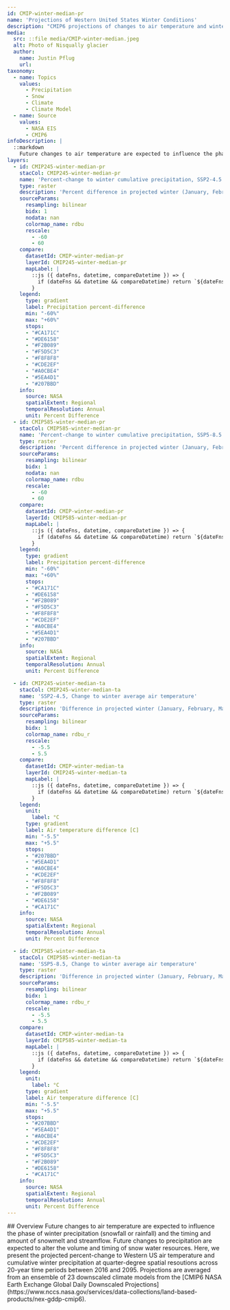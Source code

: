 ```yaml
---
id: CMIP-winter-median-pr
name: 'Projections of Western United States Winter Conditions'
description: "CMIP6 projections of changes to air temperature and winter cumulative precipitation"
media:
  src: ::file media/CMIP-winter-median.jpeg
  alt: Photo of Nisqually glacier
  author:
    name: Justin Pflug
    url: 
taxonomy:
  - name: Topics
    values:
      - Precipitation
      - Snow
      - Climate
      - Climate Model
  - name: Source
    values:
      - NASA EIS
      - CMIP6
infoDescription: |
  ::markdown
    Future changes to air temperature are expected to influence the phase of winter precipitation (snowfall or rainfall) and the timing and amount of snowmelt and streamflow, while changes to precipitation are expected to alter the volume and timing of snow water resources. Here, we present the projected percent-change to Western US air tempeature and cumulative winter precipitation at quarter-degree spatial resoutions across 20-year time periods between 2016 and 2095. Projections are averaged from an ensemble of 23 downscaled climate models from the CMIP6 NASA Earth Exchange Global Daily Downscaled Projections.
layers:
  - id: CMIP245-winter-median-pr
    stacCol: CMIP245-winter-median-pr
    name: 'Percent-change to winter cumulative precipitation, SSP2-4.5'
    type: raster
    description: 'Percent difference in projected winter (January, February, March) cumulative precipitation, relative to a historical timeframe between 1995 and 2014. Outputs represent the median of 23 member ensembles from CMIP6 (SSP 2-4.5) with downscaling performed by NASA Earth Exchange'
    sourceParams:
      resampling: bilinear
      bidx: 1
      nodata: nan
      colormap_name: rdbu
      rescale:
        - -60
        - 60
    compare:
      datasetId: CMIP-winter-median-pr
      layerId: CMIP245-winter-median-pr
      mapLabel: |
        ::js ({ dateFns, datetime, compareDatetime }) => {
          if (dateFns && datetime && compareDatetime) return `${dateFns.format(datetime, 'dd LLL yyyy')}`;        
        }
    legend:
      type: gradient
      label: Precipitation percent-difference
      min: "-60%"
      max: "+60%"
      stops:
      - "#CA171C"
      - "#DE6158"
      - "#F2B089"
      - "#F5D5C3"
      - "#F8F8F8"
      - "#CDE2EF"
      - "#A0CBE4"
      - "#5EA4D1"
      - "#207BBD"
    info:
      source: NASA
      spatialExtent: Regional
      temporalResolution: Annual
      unit: Percent Difference
  - id: CMIP585-winter-median-pr
    stacCol: CMIP585-winter-median-pr
    name: 'Percent-change to winter cumulative precipitation, SSP5-8.5'
    type: raster
    description: 'Percent difference in projected winter (January, February, March) cumulative precipitation, relative to a historical timeframe between 1995 and 2014. Outputs represent the median of 23 member ensembles from CMIP6 (SSP 5-8.5) with downscaling performed by NASA Earth Exchange'
    sourceParams:
      resampling: bilinear
      bidx: 1
      nodata: nan
      colormap_name: rdbu
      rescale:
        - -60
        - 60
    compare:
      datasetId: CMIP-winter-median-pr
      layerId: CMIP585-winter-median-pr
      mapLabel: |
        ::js ({ dateFns, datetime, compareDatetime }) => {
          if (dateFns && datetime && compareDatetime) return `${dateFns.format(datetime, 'dd LLL yyyy')}`;
        }
    legend:
      type: gradient
      label: Precipitation percent-difference
      min: "-60%"
      max: "+60%"
      stops:
      - "#CA171C"
      - "#DE6158"
      - "#F2B089"
      - "#F5D5C3"
      - "#F8F8F8"
      - "#CDE2EF"
      - "#A0CBE4"
      - "#5EA4D1"
      - "#207BBD"
    info:
      source: NASA
      spatialExtent: Regional
      temporalResolution: Annual
      unit: Percent Difference

  - id: CMIP245-winter-median-ta
    stacCol: CMIP245-winter-median-ta
    name: 'SSP2-4.5, Change to winter average air temperature'
    type: raster
    description: 'Difference in projected winter (January, February, March) average air temperature, relative to a historical timeframe between 1995 and 2014. Outputs represent the median of 23 member ensembles from CMIP6 (SSP 2-4.5) with downscaling performed by NASA Earth Exchange'
    sourceParams:
      resampling: bilinear
      bidx: 1
      colormap_name: rdbu_r
      rescale:
        - -5.5
        - 5.5
    compare:
      datasetId: CMIP-winter-median-ta
      layerId: CMIP245-winter-median-ta
      mapLabel: |
        ::js ({ dateFns, datetime, compareDatetime }) => {
          if (dateFns && datetime && compareDatetime) return `${dateFns.format(datetime, 'dd LLL yyyy')}`;        
        }
    legend:
      unit:
        label: °C
      type: gradient
      label: Air temperature difference [C]
      min: "-5.5"
      max: "+5.5"
      stops:
      - "#207BBD"
      - "#5EA4D1"
      - "#A0CBE4"
      - "#CDE2EF"
      - "#F8F8F8"
      - "#F5D5C3"
      - "#F2B089"
      - "#DE6158"
      - "#CA171C"
    info:
      source: NASA
      spatialExtent: Regional
      temporalResolution: Annual
      unit: Percent Difference

  - id: CMIP585-winter-median-ta
    stacCol: CMIP585-winter-median-ta
    name: 'SSP5-8.5, Change to winter average air temperature'
    type: raster
    description: 'Difference in projected winter (January, February, March) average air temperature, relative to a historical timeframe between 1995 and 2014. Outputs represent the median of 23 member ensembles from CMIP6 (SSP 5-8.5) with downscaling performed by NASA Earth Exchange'
    sourceParams:
      resampling: bilinear
      bidx: 1
      colormap_name: rdbu_r
      rescale:
        - -5.5
        - 5.5
    compare:
      datasetId: CMIP-winter-median-ta
      layerId: CMIP585-winter-median-ta
      mapLabel: |
        ::js ({ dateFns, datetime, compareDatetime }) => {
          if (dateFns && datetime && compareDatetime) return `${dateFns.format(datetime, 'dd LLL yyyy')}`;
        }
    legend:
      unit:
        label: °C
      type: gradient
      label: Air temperature difference [C]
      min: "-5.5"
      max: "+5.5"
      stops:
      - "#207BBD"
      - "#5EA4D1"
      - "#A0CBE4"
      - "#CDE2EF"
      - "#F8F8F8"
      - "#F5D5C3"
      - "#F2B089"
      - "#DE6158"
      - "#CA171C"
    info:
      source: NASA
      spatialExtent: Regional
      temporalResolution: Annual
      unit: Percent Difference
---
```


<Block>
  <Prose>
## Overview
Future changes to air temperature are expected to influence the phase of winter precipitation (snowfall or rainfall) and the timing and amount of snowmelt and streamflow. Future changes to precipitation are expected to alter the volume and timing of snow water resources. Here, we present the projected percent-change to Western US air temperature and cumulative winter precipitation at quarter-degree spatial resoutions across 20-year time periods between 2016 and 2095. Projections are averaged from an ensemble of 23 downscaled climate models from the [CMIP6 NASA Earth Exchange Global Daily Downscaled Projections](https://www.nccs.nasa.gov/services/data-collections/land-based-products/nex-gddp-cmip6).
  </Prose>
</Block>
